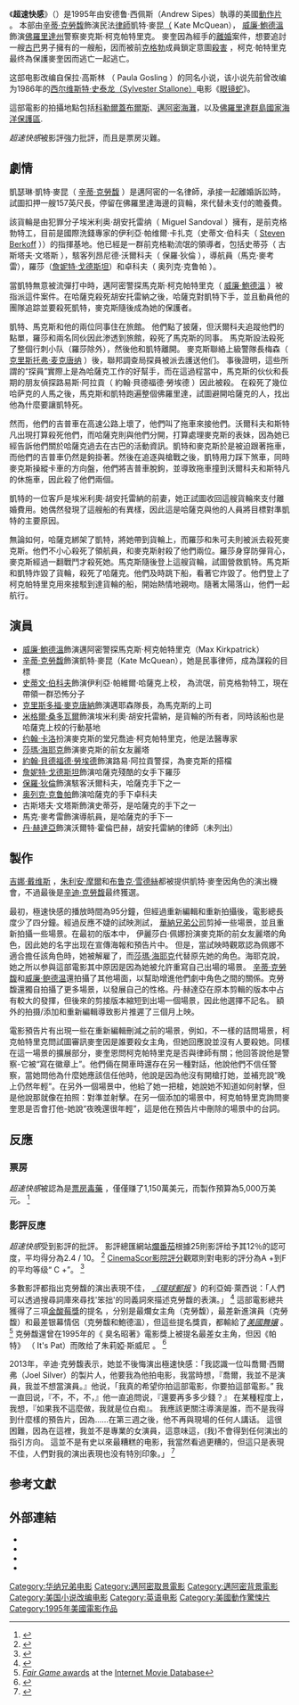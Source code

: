 {{noteTA
|T=zh-tw:超速快感; zh-hk:對抗性遊戲; zh-cn:超速快感;
|G1=Show
|1=zh-tw:超速快感; zh-hk:對抗性遊戲; zh-cn:超速快感;}}
{{电影信息框
| 片名 = 超速快感<br>'''''Fair Game'''''
| 剪輯 = [[David_Finfer|David Finfer]]<br />Steven Kemper<br />[[Christian_Wagner|Christian Wagner]]
| 預算 = $50 million (estimated)<ref>{{cite web |url=http://powergrid.thewrap.com/project/fair-game-1995 |title=Fair Game (1995) |work=The Wrap |accessdate=February 19, 2014 |archive-date=2014-02-26 |archive-url=https://web.archive.org/web/20140226042455/http://powergrid.thewrap.com/project/fair-game-1995 |dead-url=no }}</ref>
| 語言 = English
| 產地 = United States
| 片長 = 91 minutes
| 上映日期 = {{Film date|1995|11|03}}
| 發行商 = [[Warner_Bros.|Warner Bros.]]
| 製片商 = [[Silver_Pictures|Silver Pictures]]
| 攝影 = Richard Bowen
| 圖像 = <!-- 檔案不存在 fair game.jpg ，可從英文維基百科取得 -->
| 配樂 = [[Mark_Mancina|Mark Mancina]]
| 主演 = {{Plain list|
* [[William_Baldwin|William Baldwin]]
* [[Cindy_Crawford|Cindy Crawford]]
* [[Steven_Berkoff|Steven Berkoff]]
* [[Christopher_McDonald|Christopher McDonald]]}}
| 監製 = [[Joel_Silver|Joel Silver]]
| 劇本 = [[Charlie_Fletcher|Charlie Fletcher]]
| 原著 = {{based on|''Fair Game''|[[Paula_Gosling|Paula Gosling]]}}
| 導演 = Andrew Sipes
| 圖像說明 = Theatrical release poster
| 票房 = $11,534,477<ref name="mojo">{{cite web | url = http://www.boxofficemojo.com/movies/?id=fairgame.htm | title = Fair Game (1995) | work = Box Office Mojo | publisher = IMDB | accessdate = 2020-09-14 | archive-date = 2018-02-03 | archive-url = https://web.archive.org/web/20180203064253/http://www.boxofficemojo.com/movies/?id=fairgame.htm | dead-url = no }}</ref>
}}
《'''超速快感'''》（{{lang-en|''Fair Game''}}）是1995年由安德鲁·西佩斯（Andrew Sipes）執導的美國[[動作片|動作片]] 。 本部由[[仙迪·歌羅馥|辛蒂·克勞馥]]飾演民法[[律師|律師]]凱特·麥昆[[律師|（]] Kate McQuean）， [[威廉·鮑德溫|威廉·鮑德溫]]飾演[[佛羅里達州|佛羅里達州]]警察麥克斯·柯克帕特里克。 麥奎因為經手的[[離婚|離婚]]案件，想要追討一艘[[古巴|古巴]]男子擁有的一艘船，因而被前[[國家安全委員會_(蘇聯)|克格勃]]成員鎖定意圖[[謀殺|殺害]] ，柯克·帕特里克最终為保護麥奎因而逃亡一起逃亡。 

这部电影改编自保拉·高斯林 （ Paula Gosling ）的同名小说，该小说先前曾改编为1986年的[[席維斯·史特龍|西尔维斯特·史泰龙（Sylvester Stallone）]]电影《[[眼鏡蛇_(1986年電影)|眼镜蛇]]》。 

這部電影的拍攝地點包括[[科勒爾蓋布爾斯|科勒爾蓋布爾斯]]、[[邁阿密海灘|邁阿密海灘]]，以及[[佛罗里达群岛国家海洋保护区|佛羅里達群島國家海洋保護區]].

''超速快感''被影評強力批評，而且是票房災難。

== 劇情 ==
凱瑟琳·凱特·麥昆（ [[仙迪·歌羅馥|辛蒂·克勞馥]] ）是邁阿密的一名律師，承接一起離婚訴訟時，試圖扣押一艘157英尺長，停留在佛羅里達海邊的貨輪，來代替未支付的贍養費。 

該貨輪是由犯罪分子埃米利奥·胡安托雷纳（ Miguel Sandoval ）擁有，是前克格勃特工，目前是國際洗錢專家的伊利亞·帕维爾·卡扎克（史蒂文·伯科夫（ [[史帝芬·博卡夫|Steven Berkoff]] ））的指揮基地。他已經是一群前克格勒流氓的領導者，包括史蒂芬（ 古斯塔夫·文塔斯 ），駭客列昂尼德·沃爾科夫（ 保羅·狄倫 ），導航員（馬克·麥考雷），羅莎（[[珍妮特·戈德斯坦|詹妮特·戈德斯坦]]）和卓科夫（ 奥列克·克鲁帕 ）。 

當凱特無意被流彈打中時，邁阿密警探馬克斯·柯克帕特里克（ [[威廉·鮑德溫|威廉·鮑德溫]] ）被指派這件案件。在哈薩克殺死胡安托雷納之後，哈薩克對凱特下手，並且動員他的團隊追踪並要殺死凱特，麥克斯隨後成為她的保護者。 

凱特、馬克斯和他的兩位同事住在旅館。 他們點了披薩，但沃爾科夫追蹤他們的點單，羅莎和兩名同伙因此渗透到旅館，殺死了馬克斯的同事。 馬克斯設法殺死了整個行刺小队（羅莎除外），然後他和凱特離開。 麥克斯聯絡上級警隊長梅森（ [[克里斯托弗·麦克唐纳|克里斯托弗·麦克唐纳]] ）後，聯邦調查局探員被派去護送他们。 事後證明，這些所謂的“探員”實際上是為哈薩克工作的好幫手，而在這過程當中，馬克斯的伙伙和長期的朋友偵探路易斯·阿拉貢（ 約翰·貝德福德·勞埃德 ）因此被殺。 在殺死了幾位哈萨克的人馬之後，馬克斯和凱特跑遍整個佛羅里達，試圖避開哈薩克的人，找出他為什麼要讓凱特死。 

然而，他們的吉普車在高速公路上壞了，他們叫了拖車來接他們。沃爾科夫和斯特凡出現打算殺死他們，而哈薩克則與他們分開，打算處理麥克斯的表妹，因為她已經告訴他們關於哈薩克過去在古巴的活動資訊。凱特和麥克斯於是被迫跟著拖車，而他們的吉普車仍然是鉤掛著。然後在追逐與槍戰之後，凱特用力踩下煞車，同時麥克斯操縱卡車的方向盤，他們將吉普車脫鉤，並導致拖車撞到沃爾科夫和斯特凡的休施車，因此殺了他們兩個。

凱特的一位客戶是埃米利奧·胡安托雷納的前妻，她正試圖收回這艘貨輪來支付離婚費用。她偶然發現了這艘船的有異樣，因此這是哈薩克與他的人員將目標對準凱特的主要原因。 

無論如何，哈薩克綁架了凱特，將她帶到貨輪上，而羅莎和朱可夫則被派去殺死麥克斯。他們不小心殺死了領航員，和麥克斯射殺了他們兩位。羅莎身穿防彈背心，麥克斯經過一翻戰鬥才殺死她。馬克斯隨後登上這艘貨輪，試圖營救凱特。馬克斯和凱特炸毀了貨輪，殺死了哈薩克。他們及時跳下船，看著它炸毀了。他們登上了柯克帕特里克用來接駁到達貨輪的船，開始熱情地親吻。隨著太陽落山，他們一起航行。 

== 演員 ==

* [[威廉·鮑德溫|威廉·鮑德溫]]飾演邁阿密警探馬克斯·柯克帕特里克（Max Kirkpatrick） 
* [[仙迪·歌羅馥|辛蒂·克勞馥]]飾演凱特·麥昆（Kate McQuean），她是民事律师，成為謀殺的目標 
* [[史帝芬·博卡夫|史蒂文·伯科夫]]飾演伊利亞·帕維爾·哈薩克上校， 為流氓，前克格勃特工，現在帶領一群恐怖分子 
* [[克里斯托弗·麦克唐纳|克里斯多福·麥克唐納]]飾演邁耶森隊長，為馬克斯的上司 
* [[米盖尔·桑多瓦尔|米格爾·桑多瓦爾]]飾演埃米利奧·胡安托雷納，是貨輪的所有者，同時該船也是哈薩克上校的行動基地 
* [[约翰·卡洛|约翰·卡洛]]扮演麥克斯的堂兄喬迪·柯克帕特里克，他是法醫專家 
* [[莎瑪·希恩|莎瑪·海耶克]]飾演麥克斯的前女友麗塔 
* [[約翰·貝德福特·洛依德|約翰·貝德福德·勞埃德]]飾演路易·阿拉貢警探，為麥克斯的搭檔 
* [[珍妮特·戈德斯坦|詹妮特·戈德斯坦]]飾演哈薩克殘酷的女手下羅莎 
* [[保羅·狄龍|保羅·狄倫]]飾演駭客沃爾科夫，哈薩克手下之一 
* [[亞歷山大·克魯帕|奥列克·克鲁帕]]飾演哈薩克的手下卓科夫 
* 古斯塔夫·文塔斯飾演史蒂芬，是哈薩克的手下之一 
* 馬克·麥考雷飾演導航員，是哈薩克的手下一 
* [[丹·海達亞|丹·赫達亞]]飾演沃爾特·霍倫巴赫，胡安托雷納的律師（未列出） 

== 製作 ==
[[吉娜·戴维斯|吉娜·戴维斯]] ，[[茱莉安·摩爾|朱利安·摩爾]]和[[波姬·小丝|布鲁克·雪德絲]]都被提供凱特·麥奎因角色的演出機會，不過最後是[[仙迪·歌羅馥|辛迪·克勞馥]]最终獲選。 

最初，極速快感的播放時間為95分鐘，但經過重新編輯和重新拍攝後，電影總長度少了四分鐘。經過反應不婕的試映測試， [[华纳兄弟|華納兄弟公司]]剪掉一些場景，並且重新拍攝一些場景。在最初的版本中， 伊麗莎白·佩娜扮演麥克斯的前女友麗塔的角色，因此她的名字出现在宣傳海報和預告片中。 但是，當試映時觀眾認為佩娜不適合擔任該角色時，她被解雇了，而[[莎瑪·希恩|莎瑪·海耶克]]代替原先她的角色。海耶克說，她之所以参與這部電影其中原因是因為她被允許重寫自己出場的場景。 [[仙迪·歌羅馥|辛蒂·克勞馥]]和[[威廉·鮑德溫|威廉·鲍德温]]還拍攝了其他場面，以幫助增進他們劇中角色之間的關係。克勞馥還獨自拍攝了更多場景，以發展自己的性格。丹·赫達亞在原本剪輯的版本中占有較大的發揮，但後來的剪接版本縮短到出場一個場景，因此他選擇不記名。 額外的拍摄/添加和重新編輯導致影片推遲了三個月上映。 

電影預告片有出現一些在重新編輯刪減之前的場景，例如，不一樣的詰問場景，柯克帕特里克問試圖審訊麥奎因是誰要殺女主角，但她回應說並沒有人要殺她。同樣在這一場景的擴展部分，麥奎恩問柯克帕特里克是否與律師有關；他回答說他是警察-它被“寫在徽章上”。他們倆在開車時還存在另一種對話，他說他們不信任警察，當她問他為什麼她應該信任他時，他說是因為他沒有開槍打她，並補充說“晚上仍然年輕”。在另外一個場景中，他給了她一把槍，她說她不知道如何射擊，但是他說那就像在拍照：對準並射擊。在另一個添加的場景中，柯克帕特里克詢問麥奎恩是否會打他-她說“夜晚還很年輕”，這是他在預告片中刪除的場景中的台詞。 

== 反應 ==

=== 票房 ===
''超速快感''被認為是[[票房炸弹|票房毒藥]] ，僅僅赚了1,150萬美元，而製作預算為5,000万美元。 <ref>{{Cite news|title=Ace Cashes In With $40.3-Million Opening : Movies: It's five box office smashes in a row for Jim Carrey as his new comedy is reported to be attracting a diverse audience.|work=[[Los_Angeles_Times|Los Angeles Times]]|date=|url=http://articles.latimes.com/1995-11-13/entertainment/ca-2664_1_jim-carrey|accessdate=2010-12-22|archive-date=2012-11-04|archive-url=https://web.archive.org/web/20121104111557/http://articles.latimes.com/1995-11-13/entertainment/ca-2664_1_jim-carrey|dead-url=no}}</ref> 

=== 影評反應 ===
''超速快感''受到影評的批評。 影評總匯網站[[爛番茄|爛番茄]]根據25則影評给予其12％的認可度，平均得分為2.4 / 10。 <ref>{{Cite web|title=Fair Game (1995)|url=https://www.rottentomatoes.com/m/1065868_fair_game|accessdate=July 10, 2019|work=[[Rotten_Tomatoes|Rotten Tomatoes]]|publisher=[[Fandango_(company)|Fandango Media]]|archive-date=2020-08-20|archive-url=https://web.archive.org/web/20200820061130/https://www.rottentomatoes.com/m/1065868_fair_game|dead-url=no}}</ref> [[影院评分|CinemaScor影院評分]]觀眾則對电影的評分為A +到F的平均等级“ C +”。 <ref name="CinemaScore">{{Cite web|title=CinemaScore|url=https://m.cinemascore.com|work=cinemascore.com|accessdate=2020-09-19|archive-date=2002-09-14|archive-url=http://webarchive.loc.gov/all/20020914132118/https://www.cinemascore.com/|dead-url=no}}</ref> 

多數影評都指出克勞馥的演出表現不佳， ''[[环球邮报|《環球郵报]]'' 》的利亞姆·萊西说：「人們可以透過搜尋詞庫來尋找'笨拙'的同義詞來描述克勞馥的表演。」 <ref>{{Cite web|title=Fair Game|url=http://www.rottentomatoes.com/m/1065868-fair_game/|work=[[Rotten_Tomatoes|Rotten Tomatoes]]|accessdate=2020-09-14|archive-date=2020-08-20|archive-url=https://web.archive.org/web/20200820194350/https://www.rottentomatoes.com/m/1065868-fair_game|dead-url=no}}</ref> 這部電影總共獲得了三項[[金酸莓獎|金酸莓獎]]的提名 ，分别是最爛女主角（克勞馥），最差新進演員（克勞馥）和最差银幕情侶（克勞馥和鮑德溫），但這些提名獎貢，都輸給了''[[艳舞女郎|美國舞孃]]'' 。 <ref>[https://www.imdb.com/title/tt0113010/awards ''Fair Game'' awards] {{Wayback|url=https://www.imdb.com/title/tt0113010/awards |date=20121021061531 }} at the [[Internet_Movie_Database|Internet Movie Database]]</ref> 克勞馥還曾在1995年的《 臭名昭著》電影獎上被提名最差女主角，但因《帕特》 （ It's Pat）而敗给了朱莉婭·斯威尼 。 <ref>{{Cite web|title=The Stinkers 1995 Ballot|url=http://www.thestinkers.com/1995.html|work=[[Stinkers_Bad_Movie_Awards|Stinkers Bad Movie Awards]]|archiveurl=https://web.archive.org/web/20000711153615/http://thestinkers.com/1995.html|archivedate=11 July 2000}}</ref> 

2013年，辛迪·克勞馥表示，她並不後悔演出極速快感：「我認識一位叫喬爾·西爾弗（Joel Silver）的製片人，他要我為他拍电影，我當時想，『喬爾，我並不是演員，我並不想當演員。』他说，「我真的希望你拍這部電影，你要拍這部電影。” 我一直回说，『不，不，不，』他一直追問说，『還要再多多少錢？』 在某種程度上，我想，『如果我不這麼做，我就是位白痴』。 我應該更關注導演是誰，而不是我得到什麼樣的預告片，因為……在第三週之後，他不再與現場的任何人講话。 這很困難，因為在這裡，我並不是專業的女演員，這意味這，(我)不會得到任何演出的指引方向。 這並不是有史以來最糟糕的电影，我當然看過更糟的，但這只是表現不佳，人們對我的演出表現也没有特別印象。」 <ref>{{Cite web |url=http://www.newshub.co.nz/entertainment/cindy-crawford-doesnt-regret-fair-game-2013031213 |title=存档副本 |accessdate=2020-09-14 |archive-date=2020-08-05 |archive-url=https://web.archive.org/web/20200805180834/https://www.newshub.co.nz/entertainment/cindy-crawford-doesnt-regret-fair-game-2013031213 |dead-url=no }}</ref> 

== 参考文獻 ==
{{Reflist}}

== 外部連結 ==
* {{Imdb title|0113010|Fair Game}}
* {{AllMovie title|135600|Fair Game}}
* {{Rotten Tomatoes|1065868-fair_game|Fair Game}}
* {{Mojo title|fairgame|Fair Game}}

[[Category:华纳兄弟电影|Category:华纳兄弟电影]]
[[Category:邁阿密取景電影|Category:邁阿密取景電影]]
[[Category:邁阿密背景電影|Category:邁阿密背景電影]]
[[Category:美国小说改编电影|Category:美国小说改编电影]]
[[Category:英语电影|Category:英语电影]]
[[Category:美國動作驚悚片|Category:美國動作驚悚片]]
[[Category:1995年美國電影作品|Category:1995年美國電影作品]]